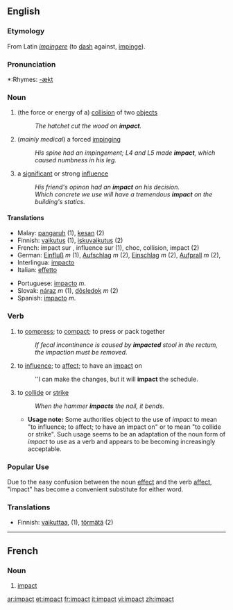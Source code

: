 ==English==

===Etymology===
From Latin ''[[impingere]]'' (to [[dash]] against, [[impinge]]).

===Pronunciation===
*:Rhymes: [[Rhymes:English:-ækt|-ækt]]

===Noun===
{{en-noun}}

# (the force or energy of a) [[collision]] of two [[object]]s
#:''The hatchet cut the wood on '''impact'''.''
# (''mainly medical'') a forced [[impinge|impinging]]
#:''His spine had an impingement; L4 and L5 made '''impact''', which caused numbness in his leg.''
# a [[significant]] or strong [[influence]]
#:''His friend's opinon had an '''impact''' on his decision.''
#:''Which concrete we use will have a tremendous '''impact''' on the building's statics.''

====Translations====
{{rfc-trans}}
{{top}}
*Malay: [[pangaruh]] (1), [[kesan]] (2)
*Finnish: [[vaikutus]] (1), [[iskuvaikutus]] (2)
*French: impact sur , influence sur (1), choc, collision, impact (2)
*German: [[Einfluß]] ''m'' (1), [[Aufschlag]] ''m'' (2), [[Einschlag]] ''m'' (2), [[Aufprall]] ''m'' (2),
*Interlingua: [[impacto]] 
*Italian: [[effetto]] 
{{mid}}
*Portuguese: [[impacto]] ''m''.
*Slovak: [[náraz]] ''m'' (1), [[dôsledok]] ''m'' (2)
*Spanish: [[impacto]] ''m''. 
{{bottom}}

===Verb===
{{en-verb}}

#to [[compress]]; to [[compact]]; to press or pack together
#:''If fecal incontinence is caused by '''impacted''' stool in the rectum, the impaction must be removed.''
#to [[influence]]; to [[affect]]; to have an [[impact#Noun|impact]] on
#:''I can make the changes, but it will '''impact''' the schedule.
#to [[collide]] or [[strike]]
#:''When the hammer '''impacts''' the nail, it bends.''
#*'''Usage note:''' Some authorities object to the use of ''impact'' to mean "to influence; to affect; to have an impact on" or to mean "to collide or strike". Such usage seems to be an adaptation of the noun form of ''impact'' to use as a verb and appears to be becoming increasingly acceptable.

===Popular Use===
Due to the easy confusion between the noun [[effect]] and the verb [[affect]], "impact" has become a convenient substitute for either word.

===Translations===
*Finnish: [[vaikuttaa]], (1), [[törmätä]] (2)

----

==French==

===Noun===
# [[impact]]

[[ar:impact]]
[[et:impact]]
[[fr:impact]]
[[it:impact]]
[[vi:impact]]
[[zh:impact]]